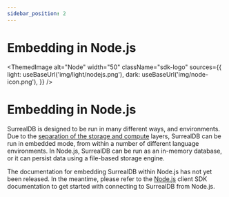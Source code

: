 ```yaml
---
sidebar_position: 2
---
```



# Embedding in Node.js

<ThemedImage
  alt="Node"
  width="50"
  className="sdk-logo"
  sources={{
    light: useBaseUrl('img/light/nodejs.png'),
    dark: useBaseUrl('img/node-icon.png'),
  }}
/>

# Embedding in Node.js

SurrealDB is designed to be run in many different ways, and environments. Due to the [separation of the storage and compute](/docs/1.2.x/introduction/architecture) layers, SurrealDB can be run in embedded mode, from within a number of different language environments. In Node.js, SurrealDB can be run as an in-memory database, or it can persist data using a file-based storage engine. 

The documentation for embedding SurrealDB within Node.js has not yet been released. In the meantime, please refer to the [Node.js](/docs/1.2.x/integration/sdks/nodejs) client SDK documentation to get started with connecting to SurrealDB from Node.js.